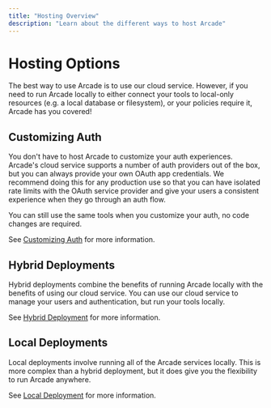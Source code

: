 ```yaml
---
title: "Hosting Overview"
description: "Learn about the different ways to host Arcade"
---
```


# Hosting Options

The best way to use Arcade is to use our cloud service.  However, if you need to run Arcade locally to either connect your tools to local-only resources (e.g. a local database or filesystem), or your policies require it, Arcade has you covered!

## Customizing Auth

You don't have to host Arcade to customize your auth experiences. Arcade's cloud service supports a number of auth providers out of the box, but you can always provide your own OAuth app credentials. We recommend doing this for any production use so that you can have isolated rate limits with the OAuth service provider and give your users a consistent experience when they go through an auth flow.

You can still use the same tools when you customize your auth, no code changes are required.

See [Customizing Auth](/home/auth-providers) for more information.

## Hybrid Deployments

Hybrid deployments combine the benefits of running Arcade locally with the benefits of using our cloud service.  You can use our cloud service to manage your users and authentication, but run your tools locally.

See [Hybrid Deployment](/home/hybrid-deployment/hybrid-worker) for more information.

## Local Deployments

Local deployments involve running all of the Arcade services locally.  This is more complex than a hybrid deployment, but it does give you the flexibility to run Arcade anywhere.

See [Local Deployment](/home/local-deployment/install/overview) for more information.
